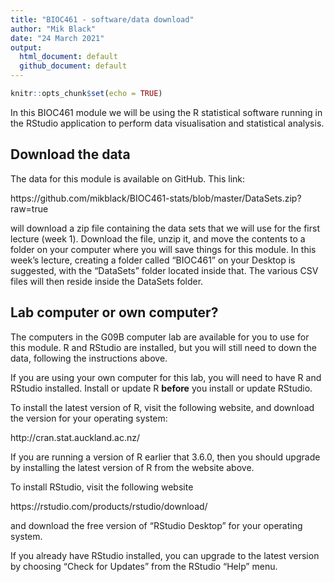 ```yaml
---
title: "BIOC461 - software/data download"
author: "Mik Black"
date: "24 March 2021"
output: 
  html_document: default
  github_document: default
---
```


<!-- Run line below in R to render multiple documents: -->
<!-- rmarkdown::render(here::here("bioc461-setup.Rmd"), output_format='all') -->

```r
knitr::opts_chunk$set(echo = TRUE)
```

In this BIOC461 module we will be using the R statistical software running in the RStudio 
application to perform data visualisation and statistical analysis.

## Download the data

The data for this module is available on GitHub. This link:

https://github.com/mikblack/BIOC461-stats/blob/master/DataSets.zip?raw=true

will download a zip file containing the data sets that we will use for the first 
lecture (week 1).  Download the file, unzip it, and move the contents to a folder 
on your computer where you will save things for this module. In this week's lecture, creating a folder called "BIOC461" on your Desktop is suggested, with the "DataSets" folder located inside that. The various CSV files will then reside inside the DataSets folder.

## Lab computer or own computer?

The computers in the G09B computer lab are available for you to use for this module. R and RStudio are installed, but you will still need to down the data, following the instructions above.

If you are using your own computer for this lab, you will need to have R and RStudio installed.  Install or update R **before** you install or update RStudio.

To install the latest version of R, visit the following website, and download the version for your operating system:

http://cran.stat.auckland.ac.nz/

If you are running a version of R earlier that 3.6.0, then you should upgrade by installing the latest version of R from the website above.

To install RStudio, visit the following website

https://rstudio.com/products/rstudio/download/

and download the free version of "RStudio Desktop" for your operating system.

If you already have RStudio installed, you can upgrade to the latest version by choosing "Check for Updates" from the RStudio "Help" menu. 